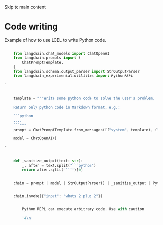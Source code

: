 Skip to main content

# Code writing

Example of how to use LCEL to write Python code.


```python

    from langchain.chat_models import ChatOpenAI
    from langchain.prompts import (
        ChatPromptTemplate,
    )
    from langchain.schema.output_parser import StrOutputParser
    from langchain_experimental.utilities import PythonREPL
```


`

```python

    template = """Write some python code to solve the user's problem.

    Return only python code in Markdown format, e.g.:

    ```python
    ....
    ```"""
    prompt = ChatPromptTemplate.from_messages([("system", template), ("human", "{input}")])

    model = ChatOpenAI()

````



`

```python

    def _sanitize_output(text: str):
        _, after = text.split("```python")
        return after.split("```")[0]

````



```python

    chain = prompt | model | StrOutputParser() | _sanitize_output | PythonREPL().run
```


```python

    chain.invoke({"input": "whats 2 plus 2"})
```


```python

        Python REPL can execute arbitrary code. Use with caution.

        '4\n'

```
